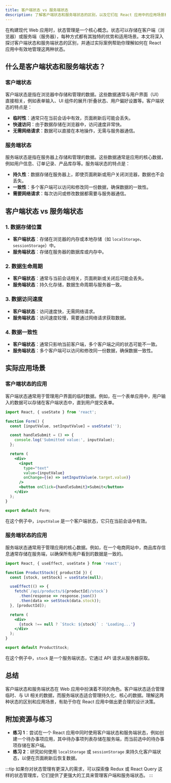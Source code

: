 ```yaml
---
title: 客户端状态 vs 服务端状态
description: 了解客户端状态和服务端状态的区别，以及它们在 React 应用中的应用场景和最佳实践。
---
```


在构建现代 Web 应用时，状态管理是一个核心概念。状态可以存储在客户端（浏览器）或服务端（服务器），每种方式都有其独特的优势和适用场景。本文将深入探讨客户端状态和服务端状态的区别，并通过实际案例帮助你理解如何在 React 应用中有效地管理这两种状态。

## 什么是客户端状态和服务端状态？

### 客户端状态
客户端状态是指在浏览器中存储和管理的数据。这些数据通常与用户界面（UI）直接相关，例如表单输入、UI 组件的展开/折叠状态、用户偏好设置等。客户端状态的特点是：
- **临时性**：通常只在当前会话中有效，页面刷新后可能会丢失。
- **快速访问**：由于数据存储在浏览器中，访问速度非常快。
- **无需网络请求**：数据可以直接在本地操作，无需与服务器通信。

### 服务端状态
服务端状态是指在服务器上存储和管理的数据。这些数据通常是应用的核心数据，例如用户信息、订单记录、产品库存等。服务端状态的特点是：
- **持久性**：数据存储在服务器上，即使页面刷新或用户关闭浏览器，数据也不会丢失。
- **一致性**：多个客户端可以访问和修改同一份数据，确保数据的一致性。
- **需要网络请求**：每次访问或修改数据都需要与服务器通信。

## 客户端状态 vs 服务端状态

### 1. 数据存储位置
- **客户端状态**：存储在浏览器的内存或本地存储（如 `localStorage`、`sessionStorage`）中。
- **服务端状态**：存储在服务器的数据库或内存中。

### 2. 数据生命周期
- **客户端状态**：通常与当前会话相关，页面刷新或关闭后可能会丢失。
- **服务端状态**：持久化存储，数据生命周期与服务器一致。

### 3. 数据访问速度
- **客户端状态**：访问速度快，无需网络请求。
- **服务端状态**：访问速度较慢，需要通过网络请求获取数据。

### 4. 数据一致性
- **客户端状态**：通常只影响当前客户端，多个客户端之间的状态可能不一致。
- **服务端状态**：多个客户端可以访问和修改同一份数据，确保数据一致性。

## 实际应用场景

### 客户端状态的应用
客户端状态通常用于管理用户界面的临时数据。例如，在一个表单应用中，用户输入的数据可以存储在客户端状态中，直到用户提交表单。

```jsx
import React, { useState } from 'react';

function Form() {
  const [inputValue, setInputValue] = useState('');

  const handleSubmit = () => {
    console.log('Submitted value:', inputValue);
  };

  return (
    <div>
      <input
        type="text"
        value={inputValue}
        onChange={(e) => setInputValue(e.target.value)}
      />
      <button onClick={handleSubmit}>Submit</button>
    </div>
  );
}

export default Form;
```

在这个例子中，`inputValue` 是一个客户端状态，它只在当前会话中有效。

### 服务端状态的应用
服务端状态通常用于管理应用的核心数据。例如，在一个电商网站中，商品库存信息通常存储在服务端，以确保所有用户看到的数据是一致的。

```jsx
import React, { useEffect, useState } from 'react';

function ProductStock({ productId }) {
  const [stock, setStock] = useState(null);

  useEffect(() => {
    fetch(`/api/products/${productId}/stock`)
      .then(response => response.json())
      .then(data => setStock(data.stock));
  }, [productId]);

  return (
    <div>
      {stock !== null ? `Stock: ${stock}` : 'Loading...'}
    </div>
  );
}

export default ProductStock;
```

在这个例子中，`stock` 是一个服务端状态，它通过 API 请求从服务器获取。

## 总结

客户端状态和服务端状态在 Web 应用中扮演着不同的角色。客户端状态适合管理临时、与 UI 相关的数据，而服务端状态适合管理持久化、核心的数据。理解这两种状态的区别和应用场景，有助于你在 React 应用中做出更合理的设计决策。

## 附加资源与练习

- **练习 1**：尝试在一个 React 应用中同时使用客户端状态和服务端状态，例如创建一个待办事项应用，其中待办事项列表存储在服务端，而当前选中的待办事项存储在客户端。
- **练习 2**：研究如何使用 `localStorage` 或 `sessionStorage` 来持久化客户端状态，以便在页面刷新后恢复数据。

:::tip
如果你对状态管理有更深入的需求，可以探索像 Redux 或 React Query 这样的状态管理库，它们提供了更强大的工具来管理客户端和服务端状态。
:::